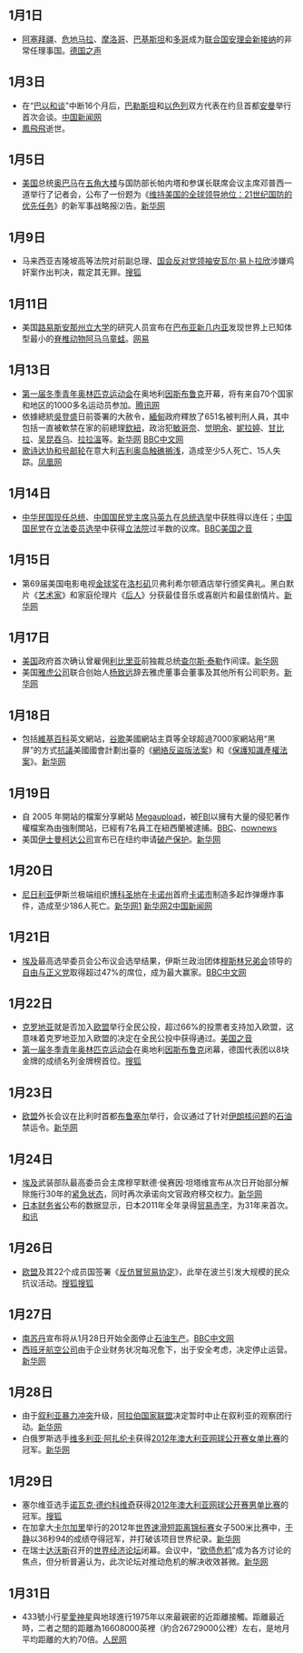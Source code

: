 {{monthInNews|2012|1}}
==1月1日==
*[[阿塞拜疆|阿塞拜疆]]、[[危地马拉|危地马拉]]、[[摩洛哥|摩洛哥]]、[[巴基斯坦|巴基斯坦]]和[[多哥|多哥]]成为[[联合国安理会|联合国安理会]][[联合国安全理事会成员国列表|新接纳]]的非常任理事国。[http://www.dw-world.de/dw/article/0,,15639895,00.html?maca=chi-rss-chi-news2-6937-rdf 德国之声]{{Wayback|url=http://www.dw-world.de/dw/article/0,,15639895,00.html?maca=chi-rss-chi-news2-6937-rdf |date=20120103124041 }}

==1月3日==
* 在“[[巴以和谈|巴以和谈]]”中断16个月后，[[巴勒斯坦國|巴勒斯坦]]和[[以色列|以色列]]双方代表在约旦首都[[安曼|安曼]]举行首次会谈。[http://www.chinanews.com/gj/2012/01-04/3581001.shtml 中国新闻网]{{Wayback|url=http://www.chinanews.com/gj/2012/01-04/3581001.shtml |date=20210106061108 }}
*[[鳳飛飛|鳳飛飛]]逝世。

==1月5日==
* [[美国|美国]]总统[[奥巴马|奥巴马]]在[[五角大楼|五角大楼]]与国防部长帕内塔和参谋长联席会议主席邓普西一道举行了记者会，公布了一份题为《[[维持美国的全球领导地位：21世纪国防的优先任务|维持美国的全球领导地位：21世纪国防的优先任务]]》的新军事战略报⑵告。[http://news.xinhuanet.com/mil/2012-01/06/c_122545701.htm 新华网]{{Wayback|url=http://news.xinhuanet.com/mil/2012-01/06/c_122545701.htm |date=20120115051822 }}

==1月9日==
*马来西亚吉隆坡高等法院对前副总理、[[马来西亚国会反对党领袖|国会反对党领袖]][[安瓦尔·易卜拉欣|安瓦尔·易卜拉欣]]涉嫌鸡奸案作出判决，裁定其无罪。[http://roll.sohu.com/20120110/n331667564.shtml 搜狐]{{Wayback|url=http://roll.sohu.com/20120110/n331667564.shtml |date=20210105212052 }}

==1月11日==
*美国[[路易斯安那州立大学|路易斯安那州立大学]]的研究人员宣布在[[巴布亚新几内亚|巴布亚新几内亚]]发现世界上已知体型最小的[[脊椎动物|脊椎动物]][[阿马乌童蛙|阿马乌童蛙]]。[http://discovery.163.com/12/0113/10/7NL4DSSL000125LI.html 网易]{{Wayback|url=http://discovery.163.com/12/0113/10/7NL4DSSL000125LI.html |date=20210106094721 }}

==1月13日==
*[[2012年冬季青年奧林匹克運動會|第一届冬季青年奥林匹克运动会]]在奥地利[[因斯布鲁克|因斯布鲁克]]开幕，将有来自70个国家和地区的1000多名运动员参加。[http://sports.qq.com/a/20120114/000056.htm 腾讯网]{{Wayback|url=http://sports.qq.com/a/20120114/000056.htm |date=20210108152052 }}
* 依據總統[[吳登盛|吳登盛]]日前簽署的大赦令，[[緬甸|緬甸]]政府釋放了651名被判刑人員，其中包括一直被軟禁在家的前總理[[欽紐|欽紐]]，政治犯[[敏哥奈|敏哥奈]]、[[觉明余|觉明余]]、[[妮拉婷|妮拉婷]]、[[甘比拉|甘比拉]]、[[吴昆吞乌|吴昆吞乌]]、[[拉拉溫|拉拉溫]]等。[http://news.xinhuanet.com/world/2012-01/13/c_111435949.htm 新华网]{{Wayback|url=http://news.xinhuanet.com/world/2012-01/13/c_111435949.htm |date=20170305063305 }} [http://www.bbc.co.uk/zhongwen/simp/world/2012/01/120113_burma_prisoners_profiles.shtml BBC中文网]{{Wayback|url=http://www.bbc.co.uk/zhongwen/simp/world/2012/01/120113_burma_prisoners_profiles.shtml |date=20120114165744 }}
*[[歌诗达协和号|歌诗达协和号]][[邮轮|邮轮]]在意大利[[吉利奥岛|吉利奥岛]][[歌詩達協和號災難|触礁搁浅]]，造成至少5人死亡、15人失踪。[http://news.ifeng.com/world/detail_2012_01/16/11998573_0.shtml 凤凰网]{{Wayback|url=http://news.ifeng.com/world/detail_2012_01/16/11998573_0.shtml |date=20190214081228 }}

== 1月14日 ==
*[[中华民国总统|中华民国现任总统]]、[[中国国民党主席|中国国民党主席]][[马英九|马英九]]在[[2012年中华民国总统选举|总统选举]]中获胜得以连任；[[中国国民党|中国国民党]]在[[2012年中華民國立法委員選舉|立法委员选举]]中获得[[立法院|立法院]]过半数的议席。[http://www.bbc.co.uk/zhongwen/simp/chinese_news/2012/01/120114_taiwan_react.shtml BBC]{{Wayback|url=http://www.bbc.co.uk/zhongwen/simp/chinese_news/2012/01/120114_taiwan_react.shtml |date=20120229051108 }}[http://www.voanews.com/chinese/news/20120114-Taiwan-Election-137346293.html 美国之音]{{Wayback|url=http://www.voanews.com/chinese/news/20120114-Taiwan-Election-137346293.html |date=20120228132000 }}

== 1月15日 ==
* 第69届美国电影电视[[金球奖|金球奖]]在[[洛杉矶|洛杉矶]]贝弗利希尔顿酒店举行颁奖典礼。黑白默片《[[艺术家_(电影)|艺术家]]》和家庭伦理片《[[后人|后人]]》分获最佳音乐或喜剧片和最佳剧情片。[http://news.xinhuanet.com/ent/2012-01/17/c_122594776.htm 新华网]

==1月17日==
* [[美国|美国]]政府首次确认曾雇佣[[利比里亚|利比里亚]]前独裁总统[[查尔斯·泰勒_(利比里亚政治人物)|查尔斯·泰勒]]作间谍。[http://news.xinhuanet.com/mil/2012-01/18/c_122602930.htm 新华网]{{Wayback|url=http://news.xinhuanet.com/mil/2012-01/18/c_122602930.htm |date=20120121054019 }}
* 美国[[雅虎公司|雅虎公司]]联合创始人[[杨致远|杨致远]]辞去雅虎董事会董事及其他所有公司职务。[http://news.xinhuanet.com/tech/2012-01/20/c_122610616.htm 新华网]{{Wayback|url=http://news.xinhuanet.com/tech/2012-01/20/c_122610616.htm |date=20120125003514 }}

==1月18日==
* 包括[[維基百科|維基百科]]英文網站，[[谷歌|谷歌]]美國網站主頁等全球超過7000家網站用“黑屏”的方式[[反SOPA和PIPA抗議|抗議]]美國國會計劃出臺的《[[網絡反盜版法案|網絡反盜版法案]]》和《[[保護知識產權法案|保護知識產權法案]]》。[http://news.xinhuanet.com/world/2012-01/20/c_122611760.htm 新华网]{{Wayback|url=http://news.xinhuanet.com/world/2012-01/20/c_122611760.htm |date=20170305063508 }}

==1月19日==
*自 2005 年開站的檔案分享網站 [[Megaupload|Megaupload]]，被[[联邦调查局|FBI]]以擁有大量的侵犯著作權檔案為由強制關站，已經有7名員工在紐西蘭被逮捕。[http://www.bbc.co.uk/news/technology-16642369 BBC]{{Wayback|url=http://www.bbc.co.uk/news/technology-16642369 |date=20210106093651 }}、[http://www.nownews.com/2012/01/20/91-2778433.htm nownews]{{Wayback|url=http://www.nownews.com/2012/01/20/91-2778433.htm |date=20130530135925 }}
* 美国[[伊士曼柯达公司|伊士曼柯达公司]]宣布已在纽约申请[[破产保护|破产保护]]。[http://news.xinhuanet.com/tech/2012-01/19/c_122608426.htm 新华网]{{Wayback|url=http://news.xinhuanet.com/tech/2012-01/19/c_122608426.htm |date=20120124050320 }}

==1月20日==
* [[尼日利亚|尼日利亚]]伊斯兰极端组织[[博科圣地|博科圣地]]在[[卡诺州|卡诺州]]首府[[卡诺市|卡诺市]]制造多起炸弹爆炸事件，造成至少186人死亡。[http://news.xinhuanet.com/world/2012-01/22/c_122615527.htm 新华网1] [http://news.xinhuanet.com/mil/2012-01/21/c_122615403.htm 新华网2][http://www.chinanews.com/gj/2012/01-24/3622482.shtml 中国新闻网]{{Wayback|url=http://www.chinanews.com/gj/2012/01-24/3622482.shtml |date=20210106094444 }}

==1月21日==
* [[埃及|埃及]]最高选举委员会公布议会选举结果，伊斯兰政治团体[[穆斯林兄弟会|穆斯林兄弟会]]领导的[[自由与正义党|自由与正义党]]取得超过47%的席位，成为最大赢家。[http://www.bbc.co.uk/zhongwen/simp/world/2012/01/120121_egypt_election_result.shtml BBC中文网]{{Wayback|url=http://www.bbc.co.uk/zhongwen/simp/world/2012/01/120121_egypt_election_result.shtml |date=20120302213507 }}

==1月22日==
*[[克罗地亚|克罗地亚]]就是否加入[[欧洲联盟|欧盟]]举行全民公投，超过66%的投票者支持加入欧盟，这意味着克罗地亚加入欧盟的决定在全民公投中获得通过。[http://www.voanews.com/chinese/news/europe/20120122-CROATIA-EU-137845248.html 美国之音]
*[[2012年冬季青年奧林匹克運動會|第一届冬季青年奥林匹克运动会]]在奥地利[[因斯布鲁克|因斯布鲁克]]闭幕，德国代表团以8块金牌的成绩名列金牌榜首位。[http://sports.sohu.com/20120123/n332897520.shtml 搜狐]{{Wayback|url=http://sports.sohu.com/20120123/n332897520.shtml |date=20210108104851 }}

==1月23日==
* [[欧盟|欧盟]]外长会议在比利时首都[[布鲁塞尔|布鲁塞尔]]举行，会议通过了针对[[伊朗核问题|伊朗核问题]]的[[石油|石油]]禁运令。[http://news.xinhuanet.com/world/2012-01/24/c_122617528.htm 新华网]{{Wayback|url=http://news.xinhuanet.com/world/2012-01/24/c_122617528.htm |date=20120210204705 }}

==1月24日==
* [[埃及|埃及]]武装部队最高委员会主席穆罕默德·侯赛因·坦塔维宣布从次日开始部分解除施行30年的[[紧急状态|紧急状态]]，同时再次承诺向文官政府移交权力。[http://news.xinhuanet.com/world/2012-01/26/c_122619679.htm 新华网]
* [[日本财务省|日本财务省]]公布的数据显示，日本2011年全年录得[[贸易赤字|贸易赤字]]，为31年来首次。[https://web.archive.org/web/20140902175942/http://forex.hexun.com/2012-01-25/137503734.html 和讯]

==1月26日==
*[[欧盟|欧盟]]及其22个成员国签署《[[反仿冒贸易协定|反仿冒贸易协定]]》，此举在波兰引发大规模的民众抗议活动。[http://roll.sohu.com/20120127/n333017846.shtml 搜狐]{{Wayback|url=http://roll.sohu.com/20120127/n333017846.shtml |date=20210106161554 }}[http://roll.sohu.com/20120128/n333057025.shtml 搜狐]{{Wayback|url=http://roll.sohu.com/20120128/n333057025.shtml |date=20210106223614 }}

==1月27日==
* [[南苏丹|南苏丹]]宣布将从1月28日开始全面停止[[石油生产|石油生产]]。[http://www.bbc.co.uk/zhongwen/simp/world/2012/01/120127_sudan_oil.shtml BBC中文网]{{Wayback|url=http://www.bbc.co.uk/zhongwen/simp/world/2012/01/120127_sudan_oil.shtml |date=20120302212631 }}
* [[西班牙航空|西班牙航空公司]]由于企业财务状况每况愈下，出于安全考虑，决定停止运营。[http://news.xinhuanet.com/air/2012-01/29/c_122623052.htm 新华网]{{Wayback|url=http://news.xinhuanet.com/air/2012-01/29/c_122623052.htm |date=20120202213223 }}

==1月28日==
*由于[[2011－2012年叙利亚反政府示威|叙利亚暴力冲突]]升级，[[阿拉伯国家联盟|阿拉伯国家联盟]]决定暂时中止在叙利亚的观察团行动。[http://news.xinhuanet.com/world/2012-01/28/c_122622677.htm 新华网]{{Wayback|url=http://news.xinhuanet.com/world/2012-01/28/c_122622677.htm |date=20130130185251 }}
*白俄罗斯选手[[维多利亚·阿扎伦卡|维多利亚·阿扎伦卡]]获得[[2012年澳大利亚网球公开赛|2012年澳大利亚网球公开赛]][[2012年澳洲網球公開賽女子單打比賽|女单比赛]]的冠军。[http://news.xinhuanet.com/sports/2012-01/28/c_111464922.htm 新华网]

==1月29日==
*塞尔维亚选手[[诺瓦克·德约科维奇|诺瓦克·德约科维奇]]获得[[2012年澳大利亚网球公开赛|2012年澳大利亚网球公开赛]][[2012年澳洲網球公開賽男子單打比賽|男单比赛]]的冠军。[http://sports.sohu.com/20120129/n333128272.shtml 搜狐]{{Wayback|url=http://sports.sohu.com/20120129/n333128272.shtml |date=20210109030917 }}
* 在加拿大[[卡尔加里|卡尔加里]]举行的2012年[[世界速滑短距离锦标赛|世界速滑短距离锦标赛]]女子500米比赛中，[[于静|于静]]以36秒94的成绩夺得冠军，并打破该项目世界纪录。[http://news.xinhuanet.com/sports/2012-01/30/c_122630111.htm 新华网]
* 在瑞士[[达沃斯|达沃斯]]召开的[[世界经济论坛|世界经济论坛]]闭幕。会议中，“[[歐洲主權債務危機|欧债危机]]”成为各方讨论的焦点，但分析普遍认为，此次论坛对推动危机的解决收效甚微。[http://news.xinhuanet.com/fortune/2012-01/31/c_122632808.htm 新华网]

==1月31日==
* 433號小行星[[愛神星|愛神星]]與地球進行1975年以來最親密的近距離接觸。距離最近時，二者之間的距離為16608000英裡（約合26729000公裡）左右，是地月平均距離的大約70倍。[https://archive.is/20130424172517/http://scitech.people.com.cn/BIG5/17009882.html 人民网]

{{各月大事记}}